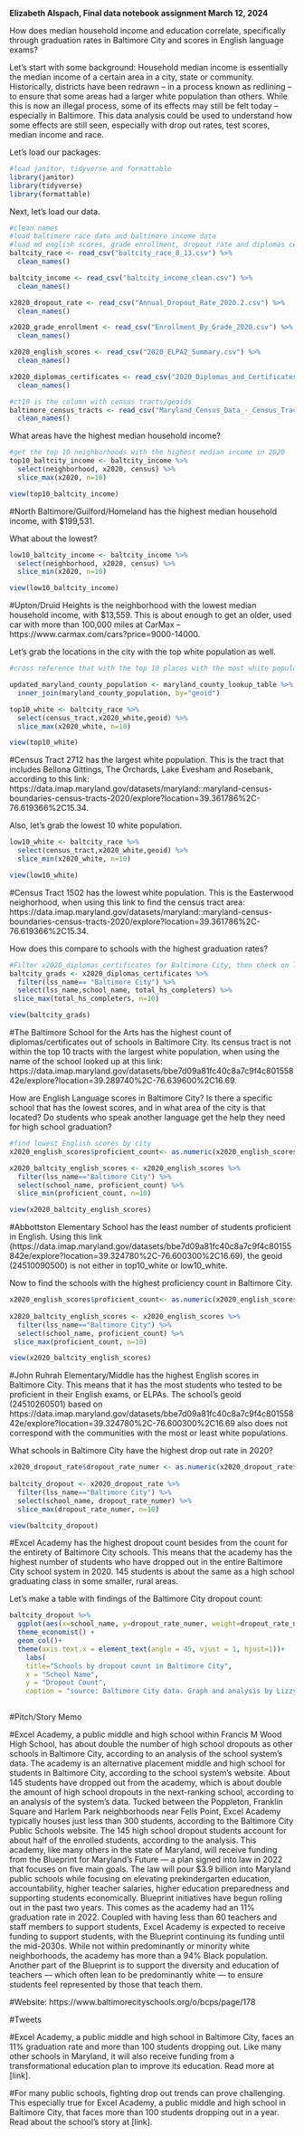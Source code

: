 **Elizabeth Alspach, Final data notebook assignment March 12, 2024**

How does median household income and education correlate, specifically through graduation rates in Baltimore City and scores in English language exams?

Let's start with some background:
Household median income is essentially the median income of a certain area in a city, state or community. Historically, districts have been redrawn -- in a process known as redlining -- to ensure that some areas had a larger white population than others. While this is now an illegal process, some of its effects may still be felt today -- especially in Baltimore. This data analysis could be used to understand how some effects are still seen, especially with drop out rates, test scores, median income and race.  

Let's load our packages:

```r
#load janitor, tidyverse and formattable
library(janitor)
library(tidyverse)
library(formattable)
```
Next, let's load our data. 
```r
#clean names
#load baltimore race data and baltimore income data
#load md english scores, grade enrollment, dropout rate and diplomas certificates
baltcity_race <- read_csv("baltcity_race_8_13.csv") %>% 
  clean_names()

baltcity_income <- read_csv("baltcity_income_clean.csv") %>% 
  clean_names()

x2020_dropout_rate <- read_csv("Annual_Dropout_Rate_2020.2.csv") %>% 
  clean_names()

x2020_grade_enrollment <- read_csv("Enrollment_By_Grade_2020.csv") %>% 
  clean_names()

x2020_english_scores <- read_csv("2020_ELPA2_Summary.csv") %>% 
  clean_names()

x2020_diplomas_certificates <- read_csv("2020_Diplomas_and_Certificates.csv") %>% 
  clean_names()

#ct10 is the column with census tracts/geoids
baltimore_census_tracts <- read_csv("Maryland_Census_Data_-_Census_Tracts.csv") %>% 
  clean_names()
```

What areas have the highest median household income?
```r
#get the top 10 neighborhoods with the highest median income in 2020
top10_baltcity_income <- baltcity_income %>% 
  select(neighborhood, x2020, census) %>% 
  slice_max(x2020, n=10)

view(top10_baltcity_income)
```
#North Baltimore/Guilford/Homeland has the highest median household income, with $199,531.


What about the lowest?
```r
low10_baltcity_income <- baltcity_income %>% 
  select(neighborhood, x2020, census) %>% 
  slice_min(x2020, n=10)

view(low10_baltcity_income)
```
#Upton/Druid Heights is the neighborhood with the lowest median household income, with $13,559. This is about enough to get an older, used car with more than 100,000 miles at CarMax --  https://www.carmax.com/cars?price=9000-14000. 

Let's grab the locations in the city with the top white population as well.
```r
#cross reference that with the top 10 places with the most white population

updated_maryland_county_population <- maryland_county_lookup_table %>%
  inner_join(maryland_county_population, by="geoid")

top10_white <- baltcity_race %>% 
  select(census_tract,x2020_white,geoid) %>% 
  slice_max(x2020_white, n=10)

view(top10_white)
```
#Census Tract 2712 has the largest white population. This is the tract that includes Bellona Gittings, The Orchards, Lake Evesham and Rosebank, according to this link: https://data.imap.maryland.gov/datasets/maryland::maryland-census-boundaries-census-tracts-2020/explore?location=39.361786%2C-76.619366%2C15.34.  

Also, let's grab the lowest 10 white population.
```r
low10_white <- baltcity_race %>% 
  select(census_tract,x2020_white,geoid) %>% 
  slice_min(x2020_white, n=10)

view(low10_white)
```
#Census Tract 1502 has the lowest white population. This is the Easterwood neighorhood, when using this link to find the census tract area: https://data.imap.maryland.gov/datasets/maryland::maryland-census-boundaries-census-tracts-2020/explore?location=39.361786%2C-76.619366%2C15.34. 

How does this compare to schools with the highest graduation rates?
```r
#Filter x2020_diplomas_certificates for Baltimore City, then check on location of the school based on a geoid tracker.
baltcity_grads <- x2020_diplomas_certificates %>% 
  filter(lss_name== "Baltimore City") %>% 
  select(lss_name,school_name, total_hs_completers) %>% 
 slice_max(total_hs_completers, n=10)

view(baltcity_grads)
```
#The Baltimore School for the Arts has the highest count of diplomas/certificates out of schools in Baltimore City. Its census tract is not within the top 10 tracts with the largest white population, when using the name of the school looked up at this link: https://data.imap.maryland.gov/datasets/bbe7d09a81fc40c8a7c9f4c80155842e/explore?location=39.289740%2C-76.639600%2C16.69. 

How are English Language scores in Baltimore City? Is there a specific school that has the lowest scores, and in what area of the city is that located? Do students who speak another language get the help they need for high school graduation? 

```r
#find lowest English scores by city
x2020_english_scores$proficient_count<- as.numeric(x2020_english_scores$proficient_count)

x2020_baltcity_english_scores <- x2020_english_scores %>% 
  filter(lss_name=="Baltimore City") %>% 
  select(school_name, proficient_count) %>% 
  slice_min(proficient_count, n=10)

view(x2020_baltcity_english_scores)
```
#Abbottston Elementary School has the least number of students proficient in English. Using this link (https://data.imap.maryland.gov/datasets/bbe7d09a81fc40c8a7c9f4c80155842e/explore?location=39.324780%2C-76.600300%2C16.69), the geoid (24510090500) is not either in top10_white or low10_white.

Now to find the schools with the highest proficiency count in Baltimore City.
```r
x2020_english_scores$proficient_count<- as.numeric(x2020_english_scores$proficient_count)
  
x2020_baltcity_english_scores <- x2020_english_scores %>% 
  filter(lss_name=="Baltimore City") %>% 
  select(school_name, proficient_count) %>% 
 slice_max(proficient_count, n=10)

view(x2020_baltcity_english_scores)
```
#John Ruhrah Elementary/Middle has the highest English scores in Baltimore City. This means that it has the most students who tested to be proficient in their English exams, or ELPAs. The school's geoid (24510260501) based on https://data.imap.maryland.gov/datasets/bbe7d09a81fc40c8a7c9f4c80155842e/explore?location=39.324780%2C-76.600300%2C16.69 also does not correspond with the communities with the most or least white populations.

What schools in Baltimore City have the highest drop out rate in 2020?
```r
x2020_dropout_rate$dropout_rate_numer <- as.numeric(x2020_dropout_rate$dropout_rate_numer)
  
baltcity_dropout <- x2020_dropout_rate %>% 
  filter(lss_name=="Baltimore City") %>% 
  select(school_name, dropout_rate_numer) %>% 
  slice_max(dropout_rate_numer, n=10)

view(baltcity_dropout)
```
#Excel Academy has the highest dropout count besides from the count for the entirety of Baltimore City schools. This means that the academy has the highest number of students who have dropped out in the entire Baltimore City school system in 2020. 145 students is about the same as a high school graduating class in some smaller, rural areas.

Let's make a table with findings of the Baltimore City dropout count:
```r
baltcity_dropout %>% 
  ggplot(aes(x=school_name, y=dropout_rate_numer, weight=dropout_rate_numer)) +
  theme_economist() +
  geom_col()+
  theme(axis.text.x = element_text(angle = 45, vjust = 1, hjust=1))+
    labs(
    title="Schools by dropout count in Baltimore City",
    x = "School Name",
    y = "Dropout Count",
    caption = "source: Baltimore City data. Graph and analysis by Lizzy Alspach")
  
```
#Pitch/Story Memo

#Excel Academy, a public middle and high school within Francis M Wood High School, has about double the number of high school dropouts as other schools in Baltimore City, according to an analysis of the school system's data. The academy is an alternative placement middle and high school for students in Baltimore City, according to the school system’s website. About 145 students have dropped out from the academy, which is about double the amount of high school dropouts in the next-ranking school, according to an analysis of the system’s data. Tucked between the Poppleton, Franklin Square and Harlem Park neighborhoods near Fells Point, Excel Academy typically houses just less than 300 students, according to the Baltimore City Public Schools website. The 145 high school dropout students account for about half of the enrolled students, according to the analysis. This academy, like many others in the state of Maryland, will receive funding from the Blueprint for Maryland’s Future — a plan signed into law in 2022 that focuses on five main goals. The law will pour $3.9 billion into Maryland public schools while focusing on elevating prekindergarten education, accountability, higher teacher salaries, higher education preparedness and supporting students economically. Blueprint initiatives have begun rolling out in the past two years. This comes as the academy had an 11% graduation rate in 2022. Coupled with having less than 60 teachers and staff members to support students, Excel Academy is expected to receive funding to support students, with the Blueprint continuing its funding until the mid-2030s. While not within predominantly or minority white neighborhoods, the academy has more than a 94% Black population. Another part of the Blueprint is to support the diversity and education of teachers — which often lean to be predominantly white — to ensure students feel represented by those that teach them. 

#Website: https://www.baltimorecityschools.org/o/bcps/page/178

#Tweets

#Excel Academy, a public middle and high school in Baltimore City, faces an 11% graduation rate and more than 100 students dropping out. Like many other schools in Maryland, it will also receive funding from a transformational education plan to improve its education. Read more at [link].

#For many public schools, fighting drop out trends can prove challenging. This especially true for Excel Academy, a public middle and high school in Baltimore City, that faces more than 100 students dropping out in a year. Read about the school's story at [link].
